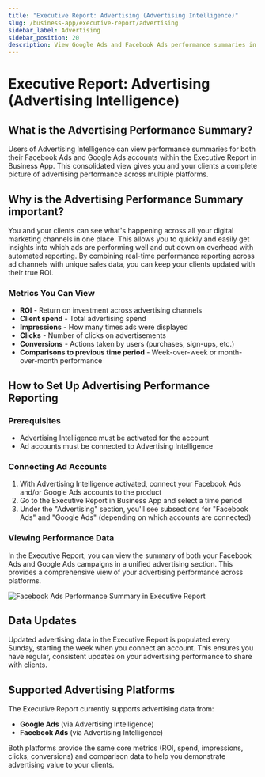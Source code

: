 ```yaml
---
title: "Executive Report: Advertising (Advertising Intelligence)"
slug: /business-app/executive-report/advertising
sidebar_label: Advertising
sidebar_position: 20
description: View Google Ads and Facebook Ads performance summaries in the Executive Report via Advertising Intelligence.
---
```


# Executive Report: Advertising (Advertising Intelligence)

## What is the Advertising Performance Summary?

Users of Advertising Intelligence can view performance summaries for both their Facebook Ads and Google Ads accounts within the Executive Report in Business App. This consolidated view gives you and your clients a complete picture of advertising performance across multiple platforms.

## Why is the Advertising Performance Summary important?

You and your clients can see what's happening across all your digital marketing channels in one place. This allows you to quickly and easily get insights into which ads are performing well and cut down on overhead with automated reporting. By combining real-time performance reporting across ad channels with unique sales data, you can keep your clients updated with their true ROI.

### Metrics You Can View

- **ROI** - Return on investment across advertising channels
- **Client spend** - Total advertising spend
- **Impressions** - How many times ads were displayed
- **Clicks** - Number of clicks on advertisements
- **Conversions** - Actions taken by users (purchases, sign-ups, etc.)
- **Comparisons to previous time period** - Week-over-week or month-over-month performance

## How to Set Up Advertising Performance Reporting

### Prerequisites
- Advertising Intelligence must be activated for the account
- Ad accounts must be connected to Advertising Intelligence

### Connecting Ad Accounts
1. With Advertising Intelligence activated, connect your Facebook Ads and/or Google Ads accounts to the product
2. Go to the Executive Report in Business App and select a time period
3. Under the "Advertising" section, you'll see subsections for "Facebook Ads" and "Google Ads" (depending on which accounts are connected)

### Viewing Performance Data
In the Executive Report, you can view the summary of both your Facebook Ads and Google Ads campaigns in a unified advertising section. This provides a comprehensive view of your advertising performance across platforms.

![Facebook Ads Performance Summary in Executive Report](./img/facebook-ads-performance.jpg)

## Data Updates

Updated advertising data in the Executive Report is populated every Sunday, starting the week when you connect an account. This ensures you have regular, consistent updates on your advertising performance to share with clients.

## Supported Advertising Platforms

The Executive Report currently supports advertising data from:
- **Google Ads** (via Advertising Intelligence)
- **Facebook Ads** (via Advertising Intelligence)

Both platforms provide the same core metrics (ROI, spend, impressions, clicks, conversions) and comparison data to help you demonstrate advertising value to your clients.